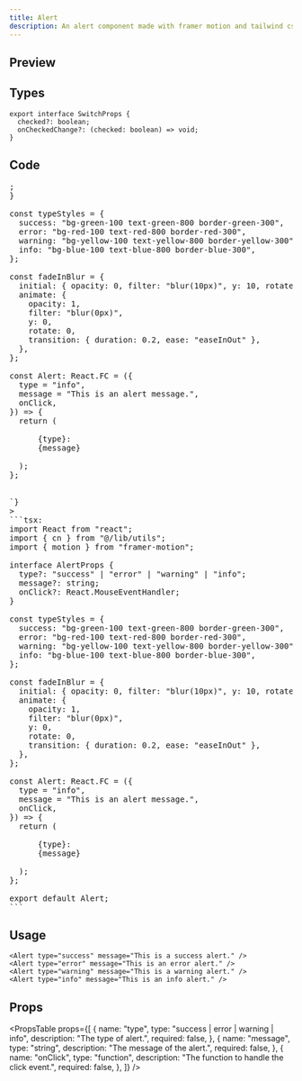```yaml
---
title: Alert
description: An alert component made with framer motion and tailwind css.
---
```


## Preview

<Preview>
  <div className="flex flex-col gap-4">
    <Alert type="success" message="This is a success alert." />
    <Alert type="error" message="This is an error alert." />
    <Alert type="warning" message="This is a warning alert." />
    <Alert type="info" message="This is an info alert." />
  </div>
</Preview>

## Types

```tsx
export interface SwitchProps {
  checked?: boolean;
  onCheckedChange?: (checked: boolean) => void;
}
```

## Code

<Pre
  raw={`

interface AlertProps {
  type?: "success" | "error" | "warning" | "info";
  message?: string;
  onClick?: React.MouseEventHandler<HTMLDivElement>;
}

const typeStyles = {
  success: "bg-green-100 text-green-800 border-green-300",
  error: "bg-red-100 text-red-800 border-red-300",
  warning: "bg-yellow-100 text-yellow-800 border-yellow-300",
  info: "bg-blue-100 text-blue-800 border-blue-300",
};

const fadeInBlur = {
  initial: { opacity: 0, filter: "blur(10px)", y: 10, rotate: 0 },
  animate: {
    opacity: 1,
    filter: "blur(0px)",
    y: 0,
    rotate: 0,
    transition: { duration: 0.2, ease: "easeInOut" },
  },
};

const Alert: React.FC<AlertProps> = ({
  type = "info",
  message = "This is an alert message.",
  onClick,
}) => {
  return (
    <motion.div
      className={cn(
        "border px-4 py-3 flex gap-x-2 items-center rounded-2xl text-sm",
        typeStyles[type]
      )}
      role="alert"
      variants={fadeInBlur}
      initial="initial"
      animate="animate"
      whileHover={{
        scale: 1.01,
        rotate: 1,
        transition: {
          duration: 0.2,
          ease: "easeInOut",
        },
      }}
      whileTap={{
        scale: 0.99,
        transition: {
          duration: 0.2,
          ease: "easeInOut",
        },
      }}
      onClick={onClick}
    >
      <span className="font-bold capitalize">{type}:</span>
      <span>{message}</span>
    </motion.div>
  );
};


`}
>
```tsx: 
import React from "react";
import { cn } from "@/lib/utils";
import { motion } from "framer-motion";

interface AlertProps {
  type?: "success" | "error" | "warning" | "info";
  message?: string;
  onClick?: React.MouseEventHandler<HTMLDivElement>;
}

const typeStyles = {
  success: "bg-green-100 text-green-800 border-green-300",
  error: "bg-red-100 text-red-800 border-red-300",
  warning: "bg-yellow-100 text-yellow-800 border-yellow-300",
  info: "bg-blue-100 text-blue-800 border-blue-300",
};

const fadeInBlur = {
  initial: { opacity: 0, filter: "blur(10px)", y: 10, rotate: 0 },
  animate: {
    opacity: 1,
    filter: "blur(0px)",
    y: 0,
    rotate: 0,
    transition: { duration: 0.2, ease: "easeInOut" },
  },
};

const Alert: React.FC<AlertProps> = ({
  type = "info",
  message = "This is an alert message.",
  onClick,
}) => {
  return (
    <motion.div
      className={cn(
        "border px-4 py-3 flex gap-x-2 items-center rounded-2xl text-sm",
        typeStyles[type]
      )}
      role="alert"
      variants={fadeInBlur}
      initial="initial"
      animate="animate"
      whileHover={{
        scale: 1.01,
        rotate: 1,
        transition: {
          duration: 0.2,
          ease: "easeInOut",
        },
      }}
      whileTap={{
        scale: 0.99,
        transition: {
          duration: 0.2,
          ease: "easeInOut",
        },
      }}
      onClick={onClick}
    >
      <span className="font-bold capitalize">{type}:</span>
      <span>{message}</span>
    </motion.div>
  );
};

export default Alert;
```
</Pre>

## Usage

```tsx
<Alert type="success" message="This is a success alert." />
<Alert type="error" message="This is an error alert." />
<Alert type="warning" message="This is a warning alert." />
<Alert type="info" message="This is an info alert." />
```

## Props

<PropsTable
  props={[
    {
      name: "type",
      type: "success | error | warning | info",
      description: "The type of alert.",
      required: false,
    },
    {
      name: "message",
      type: "string",
      description: "The message of the alert.",
      required: false,
    },
    {
      name: "onClick",
      type: "function",
      description: "The function to handle the click event.",
      required: false,
    },
  ]}
/>
